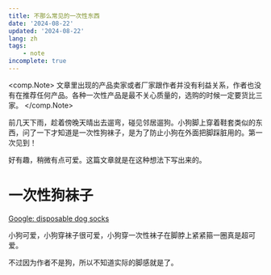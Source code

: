 ```yaml
---
title: 不那么常见的一次性东西
date: '2024-08-22'
updated: '2024-08-22'
lang: zh
tags:
    - note
incomplete: true
---
```


<comp.Note>
    文章里出现的产品卖家或者厂家跟作者并没有利益关系，作者也没有在推荐任何产品。各种一次性产品是最不关心质量的，选购的时候一定要货比三家。
</comp.Note>

前几天下雨，趁着傍晚天晴出去遛弯，碰见邻居遛狗。小狗脚上穿着鞋套类似的东西，问了一下才知道是一次性狗袜子，是为了防止小狗在外面把脚踩脏用的。第一次见到！

好有趣，稍微有点可爱。这篇文章就是在这种想法下写出来的。


# 一次性狗袜子

[Google: disposable dog socks](https://www.google.com/search?q=disposable+dog+socks)

小狗可爱，小狗穿袜子很可爱，小狗穿一次性袜子在脚脖上紧紧箍一圈真是超可爱。

<div class="grid lg:grid-cols-2 gap-2">
    <comp.Pic
        src="./pawpawdear.com_1.webp"
        alt="Corgi with socks"
        caption="Ref: https://www.pawpawdear.com/en-us/products/disposable-dog-socks-shoes-10-per-pack"
    />
    <comp.Pic
        src="./pawpawdear.com_2.webp"
        alt="Some unknown specie of dog"
        caption="Ref: https://www.pawpawdear.com/en-us/products/disposable-dog-socks-shoes-10-per-pack"
    />
    <comp.Pic
        src="./amazon_1.avif"
        alt="Shiba with socks"
        caption="Is this AI? Ref: https://www.amazon.co.jp/20枚入り-ドッグブーツ-ドッグシューズ-粘着テープ付き-アウトドア/dp/B0D25B9311"
    />
</div>

不过因为作者不是狗，所以不知道实际的脚感就是了。
